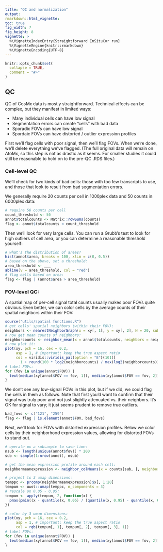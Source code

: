 ```yaml
---
title: "QC and normalization"
output: 
rmarkdown::html_vignette: 
toc: true
fig_width: 7 
fig_height: 8 
vignette: >
  %\VignetteIndexEntry{Straightforward InSituCor run}
  %\VignetteEngine{knitr::rmarkdown}
  %\VignetteEncoding{UTF-8}
---
```

<style>
p.caption {
  font-size: 1.5em;
}
</style>
```r
knitr::opts_chunk$set(
  collapse = TRUE,
  comment = "#>"
)
```


## QC

QC of CosMx data is mostly straightforward. Technical effects can be complex,
 but they manifest in limited ways:
 
- Many individual cells can have low signal
- Segmentation errors can create "cells" with bad data
- Sporadic FOVs can have low signal
- Spordaic FOVs can have distorted / outlier expression profiles


First we'll flag cells with poor signal, then we'll flag FOVs. 
When we're done, we'll delete everything we've flagged. 
(The full original data will remain on AtoMx, so this step is not as drastic as it seems. 
For smaller studies it could still be reasonable to hold on to the pre-QC .RDS files.)


### Cell-level QC

We'll check for two kinds of bad cells: those with too few transcripts to use, 
and those that look to result from bad segmentation errors.

We generally require 20 counts per cell in 1000plex data and 50 counts in 6000plex data:

```r
# require 50 counts per cell 
count_threshold <- 50
annot$totalcounts <- Matrix::rowSums(counts)
flag <- annot$totalcounts < count_threshold
```

Then we'll look for very large cells. You can run a Grubb's test to look for high outliers
of cell area, or you can determine a reasonable threshold yourself:

```r
# what's the distribution of areas?
hist(annot$area, breaks = 100, xlim = c(0, 0.5))
# based on the above, set a threshold:
area_threshold <- ___
abline(v = area_threshold, col = "red")
# flag cells based on area:
flag <- flag | (annot$area > area_threshold)
```

### FOV-level QC:

A spatial map of per-cell signal total counts usually makes poor FOVs quite obvious. 
Even better, we can color cells by the average counts of their spatial neighbors 
within their FOV:

```r
source("utils/spatial functions.R")
# get cells' spatial neighbors (within their FOV):
neighbors <- nearestNeighborGraph(x = xy[, 1], y = xy[, 2], N = 20, subset = annot$FOV)
# now get mean counts of neighbors:
neighborcounts <- neighbor_mean(x = annot$totalcounts, neighbors = neighbors)
# now plot it:
plot(xy, pch = 16, cex = 0.2, 
     asp = 1, # important: keep the true aspect ratio
     col = viridis::viridis_pal(option = "B")(101)[
       1 + round(100 * log2(neighborcounts) / max(log2(neighborcounts)))])
# label FOVs:
for (fov in unique(annot$FOV)) {
  text(median(xy[annot$FOV == fov, 1]), median(xy[annot$FOV == fov, 2]), fov)
}
```


We don't see any low-signal FOVs in this plot, but if we did, we could flag the cells in them as follows.
Note that first you'd want to confirm that their signal was truly poor and not just slightly attenuated vs. their neighbors. It's OK for signal to vary; it just seems prudent to remove true outliers.

```r
bad_fovs <- c("121", "259") 
flag <- flag | is.element(annot$FOV, bad_fovs)
```


Next, we'll look for FOVs with distorted expression profiles. 
Below we color cells by their neighborhood expression values, allowing for distorted FOVs to stand out.

```r
# operate on a subsample to save time:
nsub <- length(unique(annot$fov)) * 200
sub <- sample(1:nrow(annot), nsub)

# get the mean expression profile around each cell:
neighbormeanexpression <- neighbor_colMeans(x = counts[sub, ], neighbors = neighbors) 

# project to 3 umap dimensions:
temppc <- prcomp(neighbormeanexpression)$x[, 1:20]
tempum <- uwot::umap(temppc, n_components = 3)
# rescale on 0.05 - 0.95:
tempum <- apply(tempum, 2, function(x) {
  pmax(pmin((x - quantile(x, 0.05) / (quantile(x, 0.95) - quantile(x, 0.05))), .95), 0.05)
})

# color by 3 umap dimensions:
plot(xy, pch = 16, cex = 0.2, 
     asp = 1, # important: keep the true aspect ratio
     col = rgb(tempum[, 1], tempum[, 2], tempum[, 3], 1))
# label FOVs:
for (fov in unique(annot$FOV)) {
  text(median(xy[annot$FOV == fov, 1]), median(xy[annot$FOV == fov, 2]), fov)
}
```


